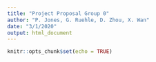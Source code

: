 ```yaml
---
title: "Project Proposal Group 0"
author: "P. Jones, G. Ruehle, D. Zhou, X. Wan"
date: "3/1/2020"
output: html_document
---
```


```r
knitr::opts_chunk$set(echo = TRUE)
```

